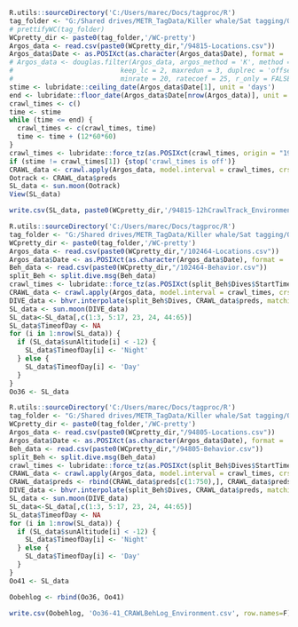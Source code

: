 ```r
R.utils::sourceDirectory('C:/Users/marec/Docs/tagproc/R')
tag_folder <- "G:/Shared drives/METR_TagData/Killer whale/Sat tagging/Oo Tag 036/OoTag036-102464"
# prettifyWC(tag_folder)
WCpretty_dir <- paste0(tag_folder,'/WC-pretty')
Argos_data <- read.csv(paste0(WCpretty_dir,"/94815-Locations.csv"))
Argos_data$Date <- as.POSIXct(as.character(Argos_data$Date), format = '%m/%d/%Y %H:%M:%S', tz='UTC')
# Argos_data <- douglas.filter(Argos_data, argos_method = 'K', method = 'DAR',
#                           keep_lc = 2, maxredun = 3, duplrec = 'offset', 
#                           minrate = 20, ratecoef = 25, r_only = FALSE)$all
stime <- lubridate::ceiling_date(Argos_data$Date[1], unit = 'days')
end <- lubridate::floor_date(Argos_data$Date[nrow(Argos_data)], unit = 'days')
crawl_times <- c()
time <- stime
while (time <= end) {
  crawl_times <- c(crawl_times, time)
  time <- time + (12*60*60)
}
crawl_times <- lubridate::force_tz(as.POSIXct(crawl_times, origin = "1970-01-01 08:00"), tzone = 'UTC')
if (stime != crawl_times[1]) {stop('crawl_times is off')}
CRAWL_data <- crawl.apply(Argos_data, model.interval = crawl_times, crs = 3310)
Ootrack <- CRAWL_data$preds
SL_data <- sun.moon(Ootrack)
View(SL_data)
```

```r
write.csv(SL_data, paste0(WCpretty_dir,'/94815-12hCrawlTrack_Environment.csv'), row.names=F)
```


```r
R.utils::sourceDirectory('C:/Users/marec/Docs/tagproc/R')
tag_folder <- "G:/Shared drives/METR_TagData/Killer whale/Sat tagging/Oo Tag 036/OoTag036-102464"
WCpretty_dir <- paste0(tag_folder,'/WC-pretty')
Argos_data <- read.csv(paste0(WCpretty_dir,"/102464-Locations.csv"))
Argos_data$Date <- as.POSIXct(as.character(Argos_data$Date), format = '%m/%d/%Y %H:%M:%S', tz='UTC')
Beh_data <- read.csv(paste0(WCpretty_dir,"/102464-Behavior.csv"))
split_Beh <- split.dive.msg(Beh_data)
crawl_times <- lubridate::force_tz(as.POSIXct(split_Beh$Dives$StartTime, format = "%m/%d/%Y %H:%M:%S"), tzone = 'UTC')
CRAWL_data <- crawl.apply(Argos_data, model.interval = crawl_times, crs = 3310)
DIVE_data <- bhvr.interpolate(split_Beh$Dives, CRAWL_data$preds, matching = T)
SL_data <- sun.moon(DIVE_data)
SL_data<-SL_data[,c(1:3, 5:17, 23, 24, 44:65)]
SL_data$TimeofDay <- NA
for (i in 1:nrow(SL_data)) {
  if (SL_data$sunAltitude[i] < -12) {
    SL_data$TimeofDay[i] <- 'Night'
  } else {
    SL_data$TimeofDay[i] <- 'Day'
  }
}
Oo36 <- SL_data

R.utils::sourceDirectory('C:/Users/marec/Docs/tagproc/R')
tag_folder <- "G:/Shared drives/METR_TagData/Killer whale/Sat tagging/Oo Tag 041/OoTag041-94805"
WCpretty_dir <- paste0(tag_folder,'/WC-pretty')
Argos_data <- read.csv(paste0(WCpretty_dir,"/94805-Locations.csv"))
Argos_data$Date <- as.POSIXct(as.character(Argos_data$Date), format = '%m/%d/%Y %H:%M:%S', tz='UTC')
Beh_data <- read.csv(paste0(WCpretty_dir,"/94805-Behavior.csv"))
split_Beh <- split.dive.msg(Beh_data)
crawl_times <- lubridate::force_tz(as.POSIXct(split_Beh$Dives$StartTime, format = "%m/%d/%Y %H:%M:%S"), tzone = 'UTC')
CRAWL_data <- crawl.apply(Argos_data, model.interval = crawl_times, crs = 3310)
CRAWL_data$preds <- rbind(CRAWL_data$preds[c(1:750),], CRAWL_data$preds[c(750),], CRAWL_data$preds[c(751:nrow(CRAWL_data$preds)),])
DIVE_data <- bhvr.interpolate(split_Beh$Dives, CRAWL_data$preds, matching = T)
SL_data <- sun.moon(DIVE_data)
SL_data<-SL_data[,c(1:3, 5:17, 23, 24, 44:65)]
SL_data$TimeofDay <- NA
for (i in 1:nrow(SL_data)) {
  if (SL_data$sunAltitude[i] < -12) {
    SL_data$TimeofDay[i] <- 'Night'
  } else {
    SL_data$TimeofDay[i] <- 'Day'
  }
}
Oo41 <- SL_data

Oobehlog <- rbind(Oo36, Oo41)
```

```r
write.csv(Oobehlog, 'Oo36-41_CRAWLBehLog_Environment.csv', row.names=F)
```
